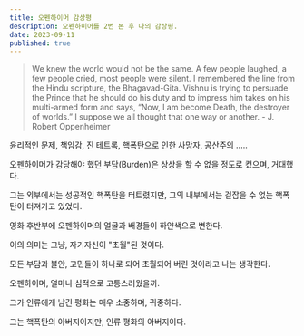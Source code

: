 ```yaml
---
title: 오펜하이머 감상평
description: 오펜하미어를 2번 본 후 나의 감상평.
date: 2023-09-11
published: true
---
```


> We knew the world would not be the same.
> A few people laughed, a few people cried, most people were silent.
> I remembered the line from the Hindu scripture, the Bhagavad-Gita.
> Vishnu is trying to persuade the Prince that he should do his duty and to impress him takes on his multi-armed form and says,
> “Now, I am become Death, the destroyer of worlds.” I suppose we all thought that one way or another. - J. Robert Oppenheimer

윤리적인 문제, 책임감, 진 테트록, 핵폭탄으로 인한 사망자, 공산주의 .....

오펜하이머가 감당해야 했던 부담(Burden)은 상상을 할 수 없을 정도로 컸으며, 거대했다.

그는 외부에서는 성공적인 핵폭탄을 터트렸지만, 그의 내부에서는 겉잡을 수 없는 핵폭탄이 터져가고 있었다.

영화 후반부에 오펜하이머의 얼굴과 배경들이 하얀색으로 변한다.

이의 의미는 그냥, 자기자신이 "초월"된 것이다.

모든 부담과 불안, 고민들이 하나로 되어 초월되어 버린 것이라고 나는 생각한다.

오펜하이며, 얼마나 심적으로 고통스러웠을까.

그가 인류에게 남긴 평화는 매우 소중하며, 귀중하다.

그는 핵폭탄의 아버지이지만, 인류 평화의 아버지이다.
